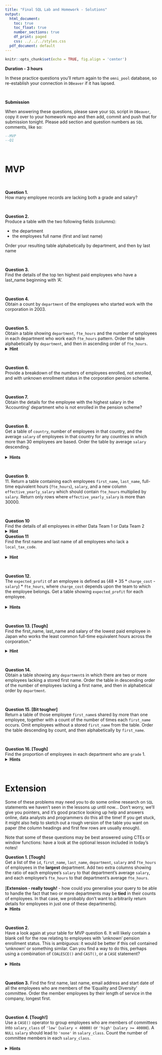 ```yaml
---
title: "Final SQL Lab and Homework - Solutions"
output:
  html_document:
    toc: true
    toc_float: true
    number_sections: true
    df_print: paged
    css: ../../../styles.css
  pdf_document: default
---
```



```r
knitr::opts_chunk$set(echo = TRUE, fig.align = 'center')
```
  
**Duration - 3 hours**  
  
In these practice questions you'll return again to the `omni_pool` database, so re-establish your connection in `DBeaver` if it has lapsed.

<br>
<div class='emphasis'>
**Submission**

When answering these questions, please save your `SQL` script in `DBeaver`, copy it over to your homework repo and then add, commit and push that for submission tonight. Please add section and question numbers as `SQL` comments, like so:

```sql
--MVP
--Q1
```
</div>
<br>

# MVP

<br>

**Question 1.**  
How many employee records are lacking both a grade and salary?

<br>

**Question 2.**  
Produce a table with the two following fields (columns):

- the department
- the employees full name (first and last name)

Order your resulting table alphabetically by department, and then by last name

<br>

**Question 3.**  
Find the details of the top ten highest paid employees who have a last_name beginning with 'A'.


<br>


**Question 4.**  
Obtain a count by `department` of the employees who started work with the corporation in 2003.  


<br>

**Question 5.**  
Obtain a table showing `department`, `fte_hours` and the number of employees in each department who work each `fte_hours` pattern. Order the table alphabetically by `department`, and then in ascending order of `fte_hours`. 
<br>
<details>
<summary>**Hint**</summary>
You need to `GROUP BY` two columns here.
</details>


<br>

**Question 6.**  
Provide a breakdown of the numbers of employees enrolled, not enrolled, and with unknown enrollment status in the corporation pension scheme.


<br>

**Question 7.**  
Obtain the details for the employee with the highest salary in the ‘Accounting’ department who is not enrolled in the pension scheme?


<br>

**Question 8.**  
Get a table of `country`, number of employees in that country, and the average `salary` of employees in that country for any countries in which more than 30 employees are based. Order the table by average `salary` descending.  
<br>
<details>
<summary>**Hints**</summary>  
A `HAVING` clause is needed to filter using an aggregate function.
<br><br>
You can pass a column alias to `ORDER BY`.
</details>


<br>

**Question 9.**   
11. Return a table containing each employees `first_name`, `last_name`, full-time equivalent hours (`fte_hours`), `salary`, and a new column `effective_yearly_salary` which should contain `fte_hours` multiplied by `salary`. Return only rows where `effective_yearly_salary` is more than 30000.


<br>


**Question 10**  
Find the details of all employees in either Data Team 1 or Data Team 2
<br>
<details>
<summary>**Hint**</summary>  
`name` is a field in table `teams
</details>




**Question 11**  
Find the first name and last name of all employees who lack a `local_tax_code`.  
<br>
<details>
<summary>**Hint**</summary>  
`local_tax_code` is a field in table `pay_details`, and `first_name` and `last_name` are fields in table employees
</details>


<br>

**Question 12.**  
The `expected_profit` of an employee is defined as (48 * 35 * `charge_cost` - `salary`) * `fte_hours`, where `charge_cost` depends upon the team to which the employee belongs. Get a table showing `expected_profit` for each employee.  
<br>
<details>
<summary>**Hints**</summary> 
`charge_cost` is in `teams`, while `salary` and `fte_hours` are in `employees`, so a join will be necessary
<br><br>
You will need to change the type of `charge_cost` in order to perform the calculation
</details>


<br>

**Question 13. [Tough]**  
Find the first_name, last_name and salary of the lowest paid employee in Japan
who works the least common full-time equivalent hours across the corporation.”

<details>
<summary>**Hint**</summary>
You will need to use a subquery to calculate the mode
</details>

<br>

**Question 14.**  
Obtain a table showing any `department`s in which there are two or more employees lacking a stored first name. Order the table in descending order of the number of employees lacking a first name, and then in alphabetical order by `department`.

<br>

**Question 15. [Bit tougher]**  
Return a table of those employee `first_name`s shared by more than one employee, together with a count of the number of times each `first_name` occurs. Omit employees without a stored `first_name` from the table. Order the table descending by count, and then alphabetically by `first_name`.

<br>


**Question 16. [Tough]**  
Find the proportion of employees in each department who are `grade` 1.
<br>
<details>
<summary>**Hints**</summary>
Think of the desired proportion for a given `department` as the number of employees in that department who are `grade` 1, divided by the total number of employees in that department.  
<br><br>
You can write an expression in a `SELECT` statement, e.g. `grade = 1`. This would result in `BOOLEAN` values.  
<br><br>
If you could convert `BOOLEAN` to `INTEGER` 1 and 0, you could sum them. The `CAST()` function lets you convert data types.  
<br><br>
In `SQL`, an `INTEGER` divided by an `INTEGER` yields an `INTEGER`. To get a `REAL` value, you need to convert the top, bottom or both sides of the division to `REAL`.
</details>

<br>

# Extension

Some of these problems may need you to do some online research on `SQL` statements we haven't seen in the lessons up until now... Don't worry, we'll give you pointers, and it's good practice looking up help and answers online, data analysts and programmers do this all the time! If you get stuck, it might also help to sketch out a rough version of the table you want on paper (the column headings and first few rows are usually enough). 

Note that some of these questions may be best answered using CTEs or window functions: have a look at the optional lesson included in today's notes!

**Question 1. [Tough]**  
Get a list of the `id`, `first_name`, `last_name`, `department`, `salary` and `fte_hours` of employees in the **largest** department. Add two extra columns showing the ratio of each employee's `salary` to that department's average `salary`, and each employee's `fte_hours` to that department's average `fte_hours`.  
<br>
[**Extension - really tough!** - how could you generalise your query to be able to handle the fact that two or more departments may be **tied** in their counts of employees. In that case, we probably don't want to arbitrarily return details for employees in just one of these departments].
<br>
<details>
<summary>**Hints**</summary> 
Writing a CTE to calculate the name, average `salary` and average `fte_hours` of the largest department is an efficient way to do this.
<br><br>
Another solution might involve combining a subquery with window functions
<br>
</details>

<br>

**Question 2.**  
Have a look again at your table for MVP question 6. It will likely contain a blank cell for the row relating to employees with 'unknown' pension enrollment status. This is ambiguous: it would be better if this cell contained 'unknown' or something similar. Can you find a way to do this, perhaps using a combination of `COALESCE()` and `CAST()`, or a `CASE` statement?  
<br>
<details>
<summary>**Hints**</summary>
`COALESCE()` lets you substitute a chosen value for `NULL`s in a column, e.g. `COALESCE(text_column, 'unknown')` would substitute `'unknown'` for every `NULL` in `text_column`. The substituted value has to match the **data type** of the column otherwise `PostgreSQL` will return an error.
<br><br>
`CAST()` let's you change the data type of a column, e.g. `CAST(boolean_column AS VARCHAR)` will turn `TRUE` values in `boolean_column` into text `'true'`, `FALSE` to text `'false'`, and will leave `NULL`s as `NULL`
</details>

<br>

**Question 3.**  Find the first name, last name, email address and start date of all the employees who are members of the 'Equality and Diversity' committee. Order the member employees by their length of service in the company, longest first.

<br>

**Question 4. [Tough!]**  
Use a `CASE()` operator to group employees who are members of committees into `salary_class` of `'low'` (`salary < 40000)` or `'high'` (`salary >= 40000`). A `NULL` `salary` should lead to `'none'` in `salary_class`. Count the number of committee members in each `salary_class`.  
<br>
<details>
<summary>**Hints**</summary>
You likely want to count `DISTINCT()` employees in each `salary_class`
<br><br>
You will need to `GROUP BY salary_class`
<br>
</details>